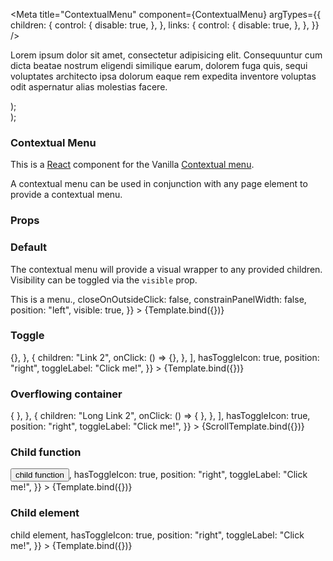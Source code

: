 

<Meta
  title="ContextualMenu"
  component={ContextualMenu}
  argTypes={{
    children: {
      control: {
        disable: true,
      },
    },
    links: {
      control: {
        disable: true,
      },
    },
  }}
/>

  <div style={{ maxWidth: "30rem", maxHeight: "10rem", overflow: "auto", padding: "1rem"  }}>
    <ContextualMenu {...args} />
    <p>Lorem ipsum dolor sit amet, consectetur adipisicing elit.
      Consequuntur cum dicta beatae nostrum eligendi similique
      earum, dolorem fuga quis, sequi voluptates architecto ipsa
      dolorum eaque rem expedita inventore voluptas odit
      aspernatur alias molestias facere.</p>
  </div>
);

  <div className="u-align--center">
    <ContextualMenu {...args} />
  </div>
);

### Contextual Menu

This is a [React](https://reactjs.org/) component for the Vanilla [Contextual menu](https://docs.vanillaframework.io/patterns//contextual-menu/).

A contextual menu can be used in conjunction with any page element to provide a contextual menu.

### Props

<ArgsTable of={ContextualMenu} />

### Default

The contextual menu will provide a visual wrapper to any provided children. Visibility can be toggled via the `visible` prop.

<Canvas>
  <Story
    name="Default"
    args={{
      children: <span style={{ padding: "1rem" }}>This is a menu.</span>,
      closeOnOutsideClick: false,
      constrainPanelWidth: false,
      position: "left",
      visible: true,
    }}
  >
    {Template.bind({})}
  </Story>
</Canvas>

### Toggle

<Canvas>
  <Story
    name="Toggle"
    args={{
      links: [
        {
          children: "Link 1",
          onClick: () => {},
        },
        {
          children: "Link 2",
          onClick: () => {},
        },
      ],
      hasToggleIcon: true,
      position: "right",
      toggleLabel: "Click me!",
    }}
  >
    {Template.bind({})}
  </Story>
</Canvas>

### Overflowing container

<Canvas>
  <Story
    name="Overflowing container"
    args={{
      links: [
        {
          children: "Link 1",
          onClick: () => { },
        },
        {
          children: "Long Link 2",
          onClick: () => { },
        },
      ],
      hasToggleIcon: true,
      position: "right",
      toggleLabel: "Click me!",
    }}
  >
    {ScrollTemplate.bind({})}
    </Story>
</Canvas>

### Child function

<Canvas>
  <Story
    name="Child function"
    args={{
      children: (close) => <Button onClick={close}>child function</Button>,
      hasToggleIcon: true,
      position: "right",
      toggleLabel: "Click me!",
    }}
  >
    {Template.bind({})}
  </Story>
</Canvas>

### Child element

<Canvas>
  <Story
    name="Child element"
    args={{
      children: <Button>child element</Button>,
      hasToggleIcon: true,
      position: "right",
      toggleLabel: "Click me!",
    }}
  >
    {Template.bind({})}
  </Story>
</Canvas>
